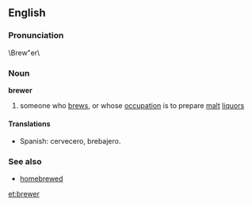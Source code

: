 ==English==
===Pronunciation===
\Brew"er\
===Noun===
'''brewer'''
# someone who [[brew]]s, or whose [[occupation]] is to prepare [[malt]] [[liquor]]s

====Translations====
*Spanish: cervecero, brebajero.
===See also===
* [[homebrewed]]

[[et:brewer]]